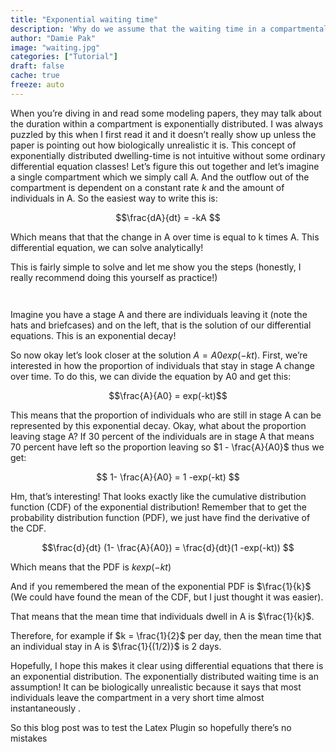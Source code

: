 ```yaml
---
title: "Exponential waiting time"
description: 'Why do we assume that the waiting time in a compartmental model is exponentially distributed?'
author: "Damie Pak"
image: "waiting.jpg"
categories: ["Tutorial"]
draft: false
cache: true
freeze: auto
---
```


When you're diving in and read some modeling papers, they may talk about the duration within a compartment is exponentially distributed. I was always puzzled by this when I first read it and it doesn't really show up unless the paper is pointing out how biologically unrealistic it is. This concept of exponentially distributed dwelling-time is not intuitive without some ordinary differential equation classes! Let's figure this out together and let's imagine a single compartment which we simply call A. And the outflow out of the compartment is dependent on a constant rate $k$ and the amount of individuals in A. So the easiest way to write this is:

$$\frac{dA}{dt} = -kA $$

Which means that that the change in A over time is equal to k times A. This differential equation, we can solve analytically!

This is fairly simple to solve and let me show you the steps (honestly, I really recommend doing this yourself as practice!)

![](http://damiepak.com/wp-content/uploads/2020/12/Equations-1024x492.png){alt=""}

![](http://damiepak.com/wp-content/uploads/2020/12/Exponential-1024x500.png){alt=""}

Imagine you have a stage A and there are individuals leaving it (note the hats and briefcases) and on the left, that is the solution of our differential equations. This is an exponential decay!

So now okay let's look closer at the solution $A= A0 exp(-kt)$. First, we're interested in how the proportion of individuals that stay in stage A change over time. To do this, we can divide the equation by A0 and get this:

$$\frac{A}{A0} = exp(-kt)$$

This means that the proportion of individuals who are still in stage A can be represented by this exponential decay. Okay, what about the proportion leaving stage A? If 30 percent of the individuals are in stage A that means 70 percent have left so the proportion leaving so $1 - \frac{A}{A0}$ thus we get:

$$ 1- \frac{A}{A0} = 1 -exp(-kt) $$

Hm, that's interesting! That looks exactly like the cumulative distribution function (CDF) of the exponential distribution! Remember that to get the probability distribution function (PDF), we just have find the derivative of the CDF.

$$\frac{d}{dt} (1- \frac{A}{A0}) = \frac{d}{dt}(1 -exp(-kt)) $$

Which means that the PDF is $k exp(-kt)$

And if you remembered the mean of the exponential PDF is $\frac{1}{k}$ (We could have found the mean of the CDF, but I just thought it was easier).

That means that the mean time that individuals dwell in A is $\frac{1}{k}$.

Therefore, for example if $k = \frac{1}{2}$ per day, then the mean time that an individual stay in A is $\frac{1}{(1/2)}$ is 2 days.

Hopefully, I hope this makes it clear using differential equations that there is an exponential distribution. The exponentially distributed waiting time is an assumption! It can be biologically unrealistic because it says that most individuals leave the compartment in a very short time almost instantaneously .

So this blog post was to test the Latex Plugin so hopefully there's no mistakes
